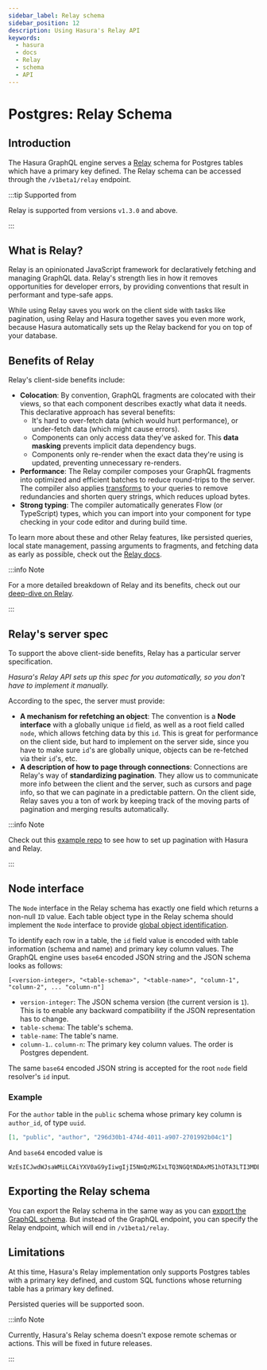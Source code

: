 ```yaml
---
sidebar_label: Relay schema
sidebar_position: 12
description: Using Hasura's Relay API
keywords:
  - hasura
  - docs
  - Relay
  - schema
  - API
---
```



# Postgres: Relay Schema

## Introduction

The Hasura GraphQL engine serves a [Relay](https://relay.dev/) schema for Postgres tables which have a primary key
defined. The Relay schema can be accessed through the `/v1beta1/relay` endpoint.

<Thumbnail src='/img/schema/relay.png' alt='Relay API toggle' width='1200px' />

:::tip Supported from

Relay is supported from versions `v1.3.0` and above.

:::

## What is Relay?

Relay is an opinionated JavaScript framework for declaratively fetching and managing GraphQL data. Relay's strength lies
in how it removes opportunities for developer errors, by providing conventions that result in performant and type-safe
apps.

While using Relay saves you work on the client side with tasks like pagination, using Relay and Hasura together saves
you even more work, because Hasura automatically sets up the Relay backend for you on top of your database.

## Benefits of Relay

Relay's client-side benefits include:

- **Colocation**: By convention, GraphQL fragments are colocated with their views, so that each component describes
  exactly what data it needs. This declarative approach has several benefits:
  - It's hard to over-fetch data (which would hurt performance), or under-fetch data (which might cause errors).
  - Components can only access data they've asked for. This **data masking** prevents implicit data dependency bugs.
  - Components only re-render when the exact data they're using is updated, preventing unnecessary re-renders.
- **Performance**: The Relay compiler composes your GraphQL fragments into optimized and efficient batches to reduce
  round-trips to the server. The compiler also applies
  [transforms](https://relay.dev/docs/principles-and-architecture/compiler-architecture/#transforms) to your queries to
  remove redundancies and shorten query strings, which reduces upload bytes.
- **Strong typing**: The compiler automatically generates Flow (or TypeScript) types, which you can import into your
  component for type checking in your code editor and during build time.

To learn more about these and other Relay features, like persisted queries, local state management, passing arguments to
fragments, and fetching data as early as possible, check out the
[Relay docs](https://relay.dev/docs/getting-started/step-by-step-guide/).

:::info Note

For a more detailed breakdown of Relay and its benefits, check out our
[deep-dive on Relay](https://hasura.io/blog/deep-dive-into-relay-graphql-client/).

:::

## Relay's server spec

To support the above client-side benefits, Relay has a particular server specification.

_Hasura's Relay API sets up this spec for you automatically, so you don't have to implement it manually._

According to the spec, the server must provide:

- **A mechanism for refetching an object**: The convention is a **Node interface** with a globally unique `id` field, as
  well as a root field called `node`, which allows fetching data by this `id`. This is great for performance on the
  client side, but hard to implement on the server side, since you have to make sure `id`'s are globally unique, objects
  can be re-fetched via their `id`'s, etc.
- **A description of how to page through connections**: Connections are Relay's way of **standardizing pagination**.
  They allow us to communicate more info between the client and the server, such as cursors and page info, so that we
  can paginate in a predictable pattern. On the client side, Relay saves you a ton of work by keeping track of the
  moving parts of pagination and merging results automatically.

:::info Note

Check out this [example repo](https://github.com/hasura/graphql-engine/tree/master/community/sample-apps/react-relay) to
see how to set up pagination with Hasura and Relay.

:::

## Node interface

The `Node` interface in the Relay schema has exactly one field which returns a non-null `ID` value. Each table object
type in the Relay schema should implement the `Node` interface to provide
[global object identification](https://relay.dev/graphql/objectidentification.htm).

To identify each row in a table, the `id` field value is encoded with table information (schema and name) and primary
key column values. The GraphQL engine uses `base64` encoded JSON string and the JSON schema looks as follows:

`[<version-integer>, "<table-schema>", "<table-name>", "column-1", "column-2", ... "column-n"]`

- `version-integer`: The JSON schema version (the current version is `1`). This is to enable any backward compatibility
  if the JSON representation has to change.
- `table-schema`: The table's schema.
- `table-name`: The table's name.
- `column-1`.. `column-n`: The primary key column values. The order is Postgres dependent.

The same `base64` encoded JSON string is accepted for the root `node` field resolver's `id` input.

### Example

For the `author` table in the `public` schema whose primary key column is `author_id`, of type `uuid`.

```json
[1, "public", "author", "296d30b1-474d-4011-a907-2701992b04c1"]
```

And `base64` encoded value is

```none
WzEsICJwdWJsaWMiLCAiYXV0aG9yIiwgIjI5NmQzMGIxLTQ3NGQtNDAxMS1hOTA3LTI3MDE5OTJiMDRjMSJd
```

## Exporting the Relay schema

You can export the Relay schema in the same way as you can
[export the GraphQL schema](/guides/export-graphql-schema.mdx). But instead of the GraphQL endpoint, you can specify the
Relay endpoint, which will end in `/v1beta1/relay`.

## Limitations

At this time, Hasura's Relay implementation only supports Postgres tables with a primary key defined, and custom SQL
functions whose returning table has a primary key defined.

Persisted queries will be supported soon.

:::info Note

Currently, Hasura's Relay schema doesn't expose remote schemas or actions. This will be fixed in future releases.

:::
